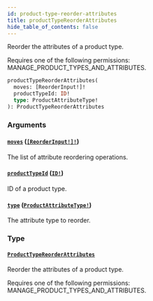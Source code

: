 ```yaml
---
id: product-type-reorder-attributes
title: productTypeReorderAttributes
hide_table_of_contents: false
---
```


Reorder the attributes of a product type.

Requires one of the following permissions: MANAGE_PRODUCT_TYPES_AND_ATTRIBUTES.

```graphql
productTypeReorderAttributes(
  moves: [ReorderInput!]!
  productTypeId: ID!
  type: ProductAttributeType!
): ProductTypeReorderAttributes
```

### Arguments

#### [`moves`](#) ([`[ReorderInput!]!`](../../../developer/api-reference/inputs/reorder-input))

The list of attribute reordering operations.

#### [`productTypeId`](#) ([`ID!`](../../../developer/api-reference/scalars/id))

ID of a product type.

#### [`type`](#) ([`ProductAttributeType!`](../../../developer/api-reference/enums/product-attribute-type))

The attribute type to reorder.

### Type

#### [`ProductTypeReorderAttributes`](../../../developer/api-reference/objects/product-type-reorder-attributes)

Reorder the attributes of a product type.

Requires one of the following permissions: MANAGE_PRODUCT_TYPES_AND_ATTRIBUTES.
